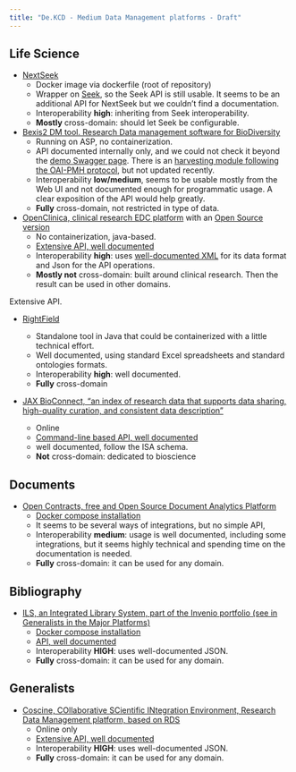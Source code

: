 ```yaml
---
title: "De.KCD - Medium Data Management platforms - Draft"
---
```


## Life Science

* [NextSeek](https://github.com/BMCBCC/NExtSEEK)
    + Docker image via dockerfile (root of repository)
    + Wrapper on [Seek](DataManagement_MajorPlatforms.html?#life-science), so the Seek API is still usable. It seems to be an additional API for NextSeek but we couldn't find a documentation.
    + Interoperability **high**: inheriting from Seek interoperability.
    + **Mostly** cross-domain: should let Seek be configurable.

* [Bexis2 DM tool. Research Data management software for BioDiversity](https://bexis2.uni-jena.de/)
    + Running on ASP, no containerization.
    + API documented internally only, and we could not check it beyond the [demo Swagger page](https://demo.bexis2.uni-jena.de/swagger/docs/v1). There is an [harvesting module following the OAI-PMH protocol](https://github.com/BEXIS2/OAI-PMH-Module), but not updated recently.
    + Interoperability **low/medium**, seems to be usable mostly from the Web UI and not documented enough for programmatic usage. A clear exposition of the API would help greatly.
    + **Fully** cross-domain, not restricted in type of data.

* [OpenClinica, clinical research EDC platform](https://www.openclinica.com/) with an [Open Source version](https://www.openclinica.com/get-free-community-edition-software/)
    + No containerization, java-based.
    + [Extensive API, well documented](https://docs.openclinica.com/oc4/how-and-when-to-use-apis/)
    + Interoperability **high**: uses [well-documented XML](https://docs.openclinica.com/oc4/how-and-when-to-use-apis/cdisc-odm-xml/) for its data format and Json for the API operations.
    + **Mostly not** cross-domain: built around clinical research. Then the result can be used in other domains.

Extensive API.

* [RightField](https://rightfield.org.uk/)

    + Standalone tool in Java that could be containerized with a little technical effort.
    + Well documented, using standard Excel spreadsheets and standard ontologies formats.
    + Interoperability **high**: well documented.
    + **Fully** cross-domain

* [JAX BioConnect, "an index of research data that supports data sharing, high-quality curation, and consistent data description"](https://docs.bioconnect.jax.org/)
    + Online
    + [Command-line based API, well documented](https://docs.bioconnect.jax.org/tools/jbq/)
    +  well documented, follow the ISA schema.
    + **Not** cross-domain: dedicated to bioscience

## Documents

* [Open Contracts, free and Open Source Document Analytics Platform](https://jsv4.github.io/OpenContracts/)
    + [Docker compose installation](https://github.com/JSv4/OpenContracts/blob/main/docs/quick-start.md)
    + It seems to be several ways of integrations, but no simple API,
    + Interoperability **medium**: usage is well documented, including some integrations, but it seems highly technical and spending time on the documentation is needed.
    + **Fully** cross-domain: it can be used for any domain.


## Bibliography

* [ILS, an Integrated Library System, part of the Invenio portfolio (see in Generalists in the Major Platforms)](https://inveniosoftware.org/products/ils/)
    + [Docker compose installation](https://github.com/inveniosoftware/invenio-app-ils)
    + [API, well documented](https://invenioils.docs.cern.ch/reference/api/)
    + Interoperability **HIGH**: uses well-documented JSON.
    + **Fully** cross-domain: it can be used for any domain.

## Generalists

* [Coscine, COllaborative SCientific INtegration Environment, Research Data Management platform, based on RDS](https://about.coscine.de/en/)
    + Online only
    + [Extensive API, well documented](https://docs.coscine.de/en/api/api/)
    + Interoperability **HIGH**: uses well-documented JSON.
    + **Fully** cross-domain: it can be used for any domain.